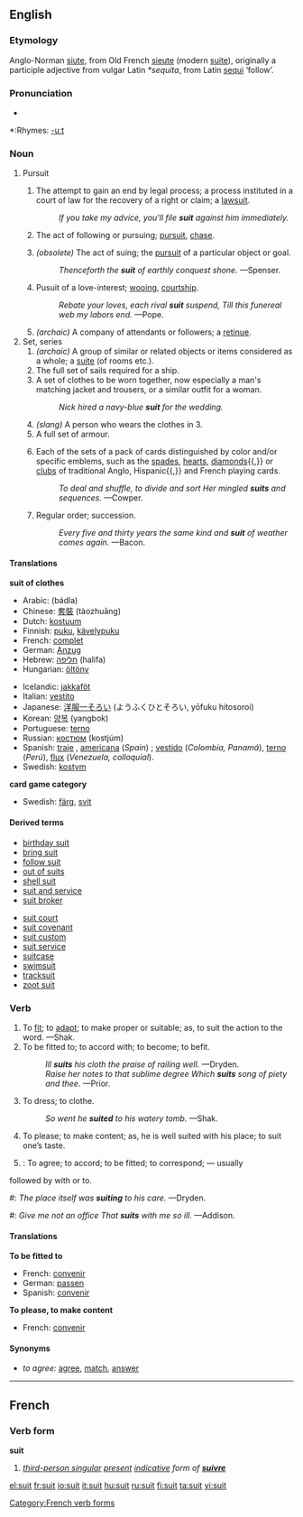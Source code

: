 ==English==
===Etymology===
Anglo-Norman [[siute]], from Old French [[sieute]] (modern [[suite]]), originally a participle adjective from vulgar Latin ''*sequita'', from Latin [[sequi]] ‘follow’.

===Pronunciation===
{{IPA|/su:t/}}
*{{audio|en-us-suit.ogg|Audio (US)}}

*:Rhymes: [[Rhymes:English:-uːt|-uːt]]

===Noun===
{{en-noun}}

# Pursuit
## {{law}} The attempt to gain an end by legal process; a process instituted in a court of law for the recovery of a right or claim; a [[lawsuit]].
##: ''If you take my advice, you'll file '''suit''' against him immediately.''
## {{italbrac-colon|obsolete}} The act of following or pursuing; [[pursuit]], [[chase]].
## ''(obsolete)'' The act of suing; the [[pursuit]] of a particular object or goal.
##: ''Thenceforth the '''suit''' of earthly conquest shone.'' —Spenser.
## Pusuit of a love-interest; [[wooing]], [[courtship]].
##: ''Rebate your loves, each rival '''suit''' suspend, Till this funereal web my labors end.'' —Pope.
## ''(archaic)'' A company of attendants or followers; a [[retinue]].
# Set, series
## ''(archaic)'' A group of similar or related objects or items considered as a whole; a [[suite]] (of rooms etc.).
## The full set of sails required for a ship.
## A set of clothes to be worn together, now especially a man's matching jacket and trousers, or a similar outfit for a woman.
##:''Nick hired a navy-blue '''suit''' for the wedding.''
## ''(slang)'' A person who wears the clothes in 3.
## A full set of armour.
## {{italbrac-colon|card games}} Each of the sets of a pack of cards distinguished by color and/or specific emblems, such as the [[spades]], [[hearts]], [[diamonds]]{{,}} or [[clubs]] of traditional Anglo, Hispanic{{,}} and French playing cards.
##: ''To deal and shuffle, to divide and sort Her mingled '''suits''' and sequences.'' —Cowper.
## {{italbrac-colon|obsolete}} Regular order; succession.
##: ''Every five and thirty years the same kind and '''suit''' of weather comes again.'' —Bacon.

====Translations====
'''suit of clothes'''
{{top}}
*Arabic: {{ARchar|[[بذلة]]}} (bádla) {{f}}
*Chinese: [[套裝]] (tàozhuāng)
*Dutch: [[kostuum]]
*Finnish: [[puku]], [[kävelypuku]]
*French: [[complet]] {{m}}
*German: [[Anzug]] {{m}}
*Hebrew: [[חליפה]] (halifa) {{f}}
*Hungarian: [[öltöny]]
{{mid}}
*Icelandic: [[jakkaföt]]
*Italian: [[vestito]] {{m}}
*Japanese: [[洋服一そろい]] (ようふくひとそろい, yōfuku hitosoroi)
*Korean: [[양복]] (yangbok)
*Portuguese: [[terno]] {{m}}
*Russian: [[костюм]] (kostjúm) {{m}}
*Spanish: [[traje]] {{m}}, [[americana]] {{f}} (''Spain'') ; [[vestido]] {{m}} (''Colombia, Panamá''), [[terno]] {{m}} (''Perú''), [[flux]] {{m}} (''Venezuela, colloquial'').
*Swedish: [[kostym]]
{{bottom}}

'''card game category'''
{{top}}
{{mid}}
*Swedish: [[färg]], [[svit]]
{{bottom}}

====Derived terms====
{{top2}}
*[[birthday suit]]
*[[bring suit]]
*[[follow suit]]
*[[out of suits]]
*[[shell suit]]
*[[suit and service]]
*[[suit broker]]
{{mid2}}
*[[suit court]]
*[[suit covenant]]
*[[suit custom]]
*[[suit service]]
*[[suitcase]]
*[[swimsuit]]
*[[tracksuit]]
*[[zoot suit]]
{{bottom}}

===Verb===
{{en-verb}}

# To [[fit]]; to [[adapt]]; to make proper or suitable; as, to suit the action to the word. —Shak.
# To be fitted to; to accord with; to become; to befit.
#: ''Ill '''suits''' his cloth the praise of railing well.'' —Dryden.
#: ''Raise her notes to that sublime degree Which '''suits''' song of piety and thee.'' —Prior.
# To dress; to clothe.
#: ''So went he '''suited''' to his watery tomb.'' —Shak.
# To please; to make content; as, he is well suited with his place; to suit one’s taste.
# {{intransitive}}: To agree; to accord; to be fitted; to correspond; — usually
followed by with or to.
#: ''The place itself was '''suiting''' to his care.'' —Dryden.
#: ''Give me not an office That '''suits''' with me so ill.'' —Addison.

====Translations====
'''To be fitted to'''
*French: [[convenir]]
*German: [[passen]]
*Spanish: [[convenir]]

'''To please, to make content'''
*French: [[convenir]]

====Synonyms====
*''to agree:'' [[agree]], [[match]], [[answer]]

----
==French==

===Verb form===
'''suit'''
# ''[[third-person singular]] [[present]] [[indicative]] form of '''[[suivre]]'''''

[[Category:French verb forms]]

[[el:suit]]
[[fr:suit]]
[[io:suit]]
[[it:suit]]
[[hu:suit]]
[[ru:suit]]
[[fi:suit]]
[[ta:suit]]
[[vi:suit]]
